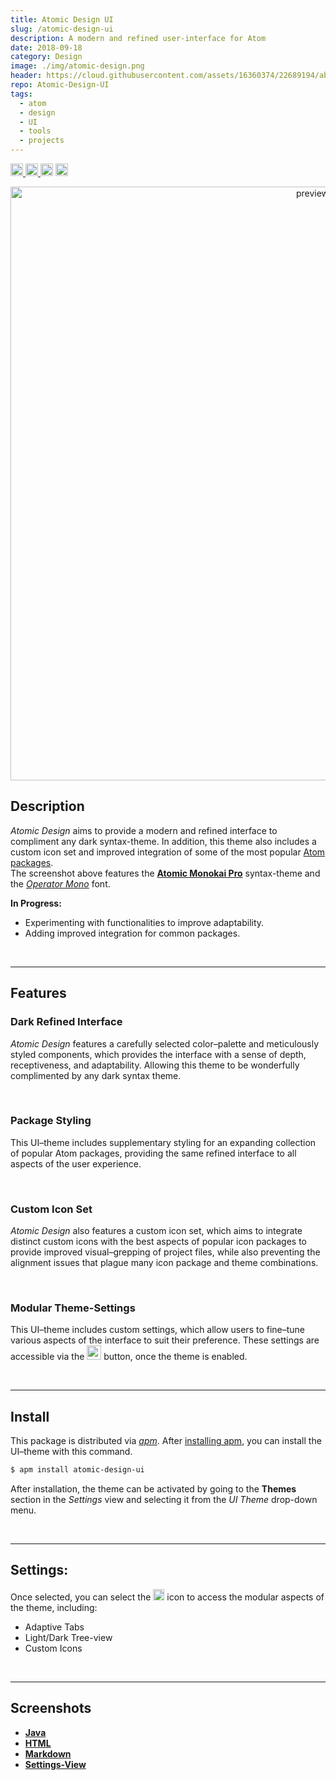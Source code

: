 ```yaml
---
title: Atomic Design UI
slug: /atomic-design-ui
description: A modern and refined user-interface for Atom
date: 2018-09-18
category: Design
image: ./img/atomic-design.png
header: https://cloud.githubusercontent.com/assets/16360374/22689194/ab4e61f4-ece4-11e6-8732-b613ffaeb2e7.png
repo: Atomic-Design-UI
tags:
  - atom
  - design
  - UI
  - tools
  - projects
---
```


<p class="badges">
	<a href="https://atom.io/themes/atomic-design-ui">
		<img src="https://img.shields.io/apm/v/atomic-design-ui.svg?" height="20" alt="version" title="Version"/>
	</a>
	<a href="https://opensource.org/licenses/MIT">
		<img src="https://img.shields.io/apm/l/atomic-design-ui.svg?" height="20" alt="license" title="License"/>
	</a>
    <img src="https://img.shields.io/apm/dm/atomic-design-ui.svg?maxAge=2592000?" height="20" alt="downloads" title="Downloads"/>
	<a href="https://atom.io/themes/atomic-design-ui">
		<img src="https://badges.frapsoft.com/os/v1/open-source.svg?v=103" height="20" alt="open source" title="Open Source"/>
	</a>
</p>

<p align="center">
  <img src="https://user-images.githubusercontent.com/16360374/59972362-78e27d00-9542-11e9-8a51-2bf0ce345661.png" alt="preview" title="Preview" width="950"/>
</p>  

## Description  

*Atomic Design* aims to provide a modern and refined interface to compliment any dark syntax-theme.<!--, featuring modifications that focus on improving the effeciency and clarity of the interface. Designed with an emphasis on clarity and efficiency, . --> In addition, this theme also includes a custom icon set and improved integration of some of the most popular [Atom packages].  
The screenshot above features the **[Atomic Monokai Pro]** syntax-theme and the *[Operator Mono]* font.

**In Progress:**
  * Experimenting with functionalities to improve adaptability.
  * Adding improved integration for common packages.

<br/>

___________________________

## Features  

### Dark Refined Interface  
*Atomic Design* features a carefully selected color&ndash;palette and meticulously styled components, which provides the interface with a sense of depth, receptiveness, and adaptability. Allowing this theme to be wonderfully complimented by any dark syntax theme.  

<br/>

### Package Styling  
This UI&ndash;theme includes supplementary styling for an expanding collection of popular Atom packages, providing the same refined interface to all aspects of the user experience.  

<br/>

### Custom Icon Set  
*Atomic Design* also features a custom icon set, which aims to integrate distinct custom icons with the best aspects of popular icon packages to provide improved visual&ndash;grepping of project files, while also preventing the alignment issues that plague many icon package and theme combinations.  

<br/>

### Modular Theme-Settings  
This UI&ndash;theme includes custom settings, which allow users to fine&ndash;tune various aspects of the interface to suit their preference. These settings are accessible via the <img src="https://cloud.githubusercontent.com/assets/16360374/22728369/572ca3fc-ed92-11e6-8f35-5f1da6078b4f.png" class="inline" height="23" alt="settings"/> button, once the theme is enabled.  

<br/>

___________________________

## Install  
This package is distributed via *[apm]*. After [installing apm], you can install the UI&ndash;theme with this command.

```bash
$ apm install atomic-design-ui
```

After installation, the theme can be activated by going to the **Themes** section in the *Settings* view and selecting it from the *UI Theme* drop-down menu.

<br/>

___________________________

## Settings:
Once selected, you can select the  <img src="https://cloud.githubusercontent.com/assets/16360374/21959455/1719f490-da7d-11e6-9137-65089a686d52.png" class="inline" height="18" alt="settings" Title="Settings" />  icon to access the modular aspects of the theme, including: 
  * Adaptive Tabs
  * Light/Dark Tree-view
  * Custom Icons

<br/>

___________________________

## Screenshots

  * **[Java]**
  * **[HTML]**
  * **[Markdown]**
  * **[Settings-View]**

<br/>



[Atom Dark UI]: https://github.com/atom/atom-dark-ui
[Atomic Monokai Pro]: https://atom.io/themes/atomic-monokai-pro-syntax
[Atom packages]: https://atom.io/packages

[Operator Mono]: https://www.typography.com/fonts/operator/styles/

[apm]: https://atom.io/themes
[installing apm]: https://github.com/atom/apm#installing

[Java]: https://cloud.githubusercontent.com/assets/16360374/18231369/234c6126-726d-11e6-8858-d9ed8df8e7e3.png
[HTML]: https://cloud.githubusercontent.com/assets/16360374/18231558/6cba7498-7271-11e6-9575-d4448e5910d5.png
[Markdown]: https://cloud.githubusercontent.com/assets/16360374/18231352/9642c068-726c-11e6-857a-7e3d76293f88.png
[Settings-View]: https://cloud.githubusercontent.com/assets/16360374/18231373/3048eb88-726d-11e6-9ae8-a87e24c11f67.png
